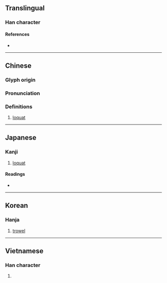 {{character info/new}}
==Translingual==

===Han character===
{{Han char|rn=75|rad=木|as=03|sn=7|four=41927|canj=DMMS|ids=⿰木亏}}

====References====
* {{Han ref|kx=0511.020|dkj=14450|dj=0895.010|hdz=21156.140|uh=6747|ud=26439|bh=CAFE|bd=51966}}

----

==Chinese==
{{zh-forms}}

===Glyph origin===
{{Han etym}}

===Pronunciation===
{{zh-pron
|m=wū
|c=wu1
|mc=y
|oc=y
|ma=
|cat=n
}}

===Definitions===
{{zh-hanzi}}

# [[loquat]]

----

==Japanese==

===Kanji===
{{ja-kanji|grade=|rs=木03}}

# [[loquat]]

====Readings====
* {{ja-readings|on=[[お]] (o), [[う]] (u), [[こ]] (ko), [[ご]] (go)|kun=[[こて]] (kote), [[ぬる]] (nuru)}}

----

==Korean==

===Hanja===
{{ko-hanja|hangeul=오|rv=o|mr=o}}

# [[trowel]]

----

==Vietnamese==

===Han character===
{{vi-hantu|[[ô]]|rs=木03}}

# {{defn|lang=vi|sort=木03}}